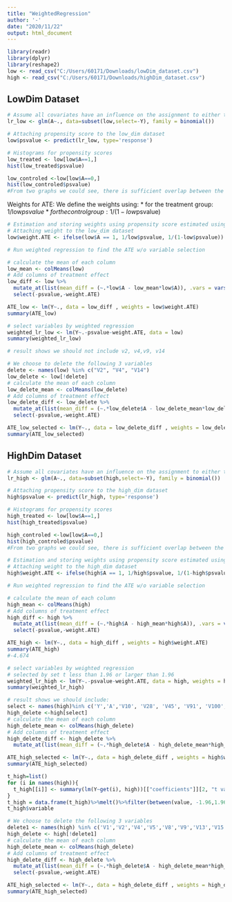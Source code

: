 ```yaml
---
title: "WeightedRegression"
author: '-'
date: "2020/11/22"
output: html_document
---
```


```r
library(readr)
library(dplyr)
library(reshape2)
low <- read_csv("C:/Users/60171/Downloads/lowDim_dataset.csv")
high <- read_csv("C:/Users/60171/Downloads/highDim_dataset.csv")
```

## LowDim Dataset
```r
# Assume all covariates have an influence on the assignment to either the control or the treatment group
lr_low <- glm(A~., data=subset(low,select=-Y), family = binomial())
```

```r
# Attaching propensity score to the low_dim dataset
low$psvalue <- predict(lr_low, type='response')

# Histograms for propensity scores
low_treated <- low[low$A==1,]
hist(low_treated$psvalue)

low_controled <-low[low$A==0,]
hist(low_controled$psvalue)
#From two graphs we could see, there is sufficient overlap between the two groups
```


Weights for ATE: We define the weights using:
* for the treatment group: 1/low$psvalue
* for the control group: 1/(1-low$psvalue)
```r
# Estimation and storing weights using propensity score estimated using logistic regression
# Attaching weight to the low_dim dataset
low$weight.ATE <- ifelse(low$A == 1, 1/low$psvalue, 1/(1-low$psvalue))
```

```r
# Run weighted regression to find the ATE w/o variable selection

# calculate the mean of each column
low_mean <- colMeans(low)
# Add columns of treatment effect
low_diff <- low %>% 
  mutate_at(list(mean_diff = (~.*low$A - low_mean*low$A)), .vars = vars(starts_with("V")))%>%
  select(-psvalue,-weight.ATE)

ATE_low <- lm(Y~., data = low_diff , weights = low$weight.ATE)
summary(ATE_low)
```
```r
# select variables by weighted regression
weighted_lr_low <- lm(Y~.-psvalue-weight.ATE, data = low)
summary(weighted_lr_low)

# result shows we should not include v2, v4,v9, v14
```

```r
# We choose to delete the following 3 variables
delete <- names(low) %in% c("V2", "V4", "V14")
low_delete <- low[!delete]
# calculate the mean of each column
low_delete_mean <- colMeans(low_delete)
# Add columns of treatment effect
low_delete_diff <- low_delete %>% 
  mutate_at(list(mean_diff = (~.*low_delete$A - low_delete_mean*low_delete$A)), .vars = vars(starts_with("V")))%>%
  select(-psvalue,-weight.ATE)

ATE_low_selected <- lm(Y~., data = low_delete_diff , weights = low_delete$weight.ATE)
summary(ATE_low_selected)
```

## HighDim Dataset
```r
# Assume all covariates have an influence on the assignment to either the control or the treatment group
lr_high <- glm(A~., data=subset(high,select=-Y), family = binomial())

```

```r
# Attaching propensity score to the high_dim dataset
high$psvalue <- predict(lr_high, type='response')

# Histograms for propensity scores
high_treated <- low[low$A==1,]
hist(high_treated$psvalue)

high_controled <-low[low$A==0,]
hist(high_controled$psvalue)
#From two graphs we could see, there is sufficient overlap between the two groups
```

```r
# Estimation and storing weights using propensity score estimated using logistic regression
# Attaching weight to the high_dim dataset
high$weight.ATE <- ifelse(high$A == 1, 1/high$psvalue, 1/(1-high$psvalue))
```

```r
# Run weighted regression to find the ATE w/o variable selection

# calculate the mean of each column
high_mean <- colMeans(high)
# Add columns of treatment effect
high_diff <- high %>% 
  mutate_at(list(mean_diff = (~.*high$A - high_mean*high$A)), .vars = vars(starts_with("V")))%>%
  select(-psvalue,-weight.ATE)

ATE_high <- lm(Y~., data = high_diff , weights = high$weight.ATE)
summary(ATE_high)
#-4.674
```


```r
# select variables by weighted regression
# selected by set t less than 1.96 or larger than 1.96
weighted_lr_high <- lm(Y~.-psvalue-weight.ATE, data = high, weights = high$weight.ATE)
summary(weighted_lr_high)

# result shows we should include:
select <- names(high)%in% c('Y','A','V10', 'V28', 'V45', 'V91', 'V100','V102', 'V133', 'V138', 'V148', 'V150', 'V180')
high_delete <-high[select]
# calculate the mean of each column
high_delete_mean <- colMeans(high_delete)
# Add columns of treatment effect
high_delete_diff <- high_delete %>% 
  mutate_at(list(mean_diff = (~.*high_delete$A - high_delete_mean*high_delete$A)), .vars = vars(starts_with("V")))

ATE_high_selected <- lm(Y~., data = high_delete_diff , weights = high$weight.ATE)
summary(ATE_high_selected)
```

```r
t_high=list()
for (i in names(high)){
  t_high[[i]] <- summary(lm(Y~get(i), high))[["coefficients"]][2, "t value"]
}
t_high = data.frame(t_high)%>%melt()%>%filter(between(value, -1.96,1.96))
t_high$variable
```
```r
# We choose to delete the following 3 variables
delete1 <- names(high) %in% c('V1','V2','V4','V5','V8','V9','V13','V15','V18','V28','V29','V34','V36','V39','V41','V42','V43','V44','V47','V49','V50','V52','V53','V54','V55','V57','V58','V59','V97','V151')
high_delete <- high[!delete1]
# calculate the mean of each column
high_delete_mean <- colMeans(high_delete)
# Add columns of treatment effect
high_delete_diff <- high_delete %>% 
  mutate_at(list(mean_diff = (~.*high_delete$A - high_delete_mean*high_delete$A)), .vars = vars(starts_with("V")))%>%
  select(-psvalue,-weight.ATE)

ATE_high_selected <- lm(Y~., data = high_delete_diff , weights = high_delete$weight.ATE)
summary(ATE_high_selected)
```


